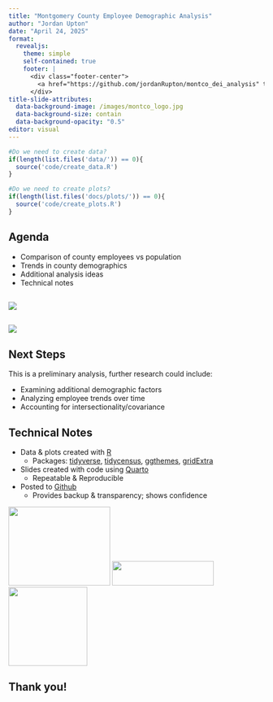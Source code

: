 ```yaml
---
title: "Montgomery County Employee Demographic Analysis"
author: "Jordan Upton"
date: "April 24, 2025"
format: 
  revealjs:
    theme: simple
    self-contained: true
    footer: |
      <div class="footer-center">
        <a href="https://github.com/jordanRupton/montco_dei_analysis" target="_blank">MontCo Employee Analysis</a>
      </div>
title-slide-attributes:
  data-background-image: /images/montco_logo.jpg
  data-background-size: contain
  data-background-opacity: "0.5"
editor: visual
---
```


```r
#Do we need to create data?
if(length(list.files('data/')) == 0){
  source('code/create_data.R')
}

#Do we need to create plots?
if(length(list.files('docs/plots/')) == 0){
  source('code/create_plots.R')
}


```

## Agenda

-   Comparison of county employees vs population
-   Trends in county demographics
-   Additional analysis ideas
-   Technical notes

## 

![](docs/plots/demo_compare.png)

## 

![](docs/plots/race_trend.png)

## Next Steps

This is a preliminary analysis, further research could include:

::: incremental
-   Examining additional demographic factors
-   Analyzing employee trends over time
-   Accounting for intersectionality/covariance
:::

## Technical Notes

-   Data & plots created with [R](https://www.r-project.org/)
    -   Packages: [tidyverse](https://cran.r-project.org/web/packages/tidyverse/index.html), [tidycensus](https://cran.r-project.org/web/packages/tidycensus/index.html), [ggthemes](https://cran.r-project.org/web/packages/ggthemes/index.html), [gridExtra](https://cran.r-project.org/web/packages/gridExtra/index.html)
-   Slides created with code using [Quarto](https://quarto.org/)
    -   Repeatable & Reproducible
-   Posted to [Github](https://github.com/jordanRupton/montco_dei_analysis)
    -   Provides backup & transparency; shows confidence

![](docs/images/Rlogo.png){.absolute bottom="0" left="0" width="200" height="155"} ![](docs/images/quarto.png){.absolute bottom="54" left="calc(50% - 100px)" width="200" height="48"} ![](docs/images/github.png){.absolute bottom="0" right="0" width="155" height="155"}

## Thank you!
